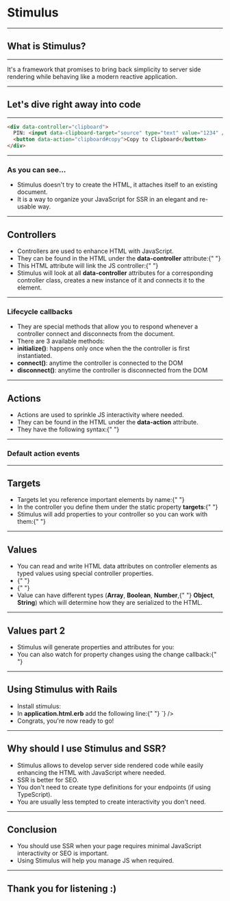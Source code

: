 

# Stimulus

---

## What is Stimulus?

---

<TextBlock>
  It's a framework that promises to bring back simplicity to server side rendering while behaving like a modern reactive
  application.
</TextBlock>

---

## Let's dive right away into code

---

<CodeSurfer>

```html title="Example"
<div data-controller="clipboard">
  PIN: <input data-clipboard-target="source" type="text" value="1234" />
  <button data-action="clipboard#copy">Copy to Clipboard</button>
</div>
```

</CodeSurfer>

---

### As you can see...

<TextBlock>
  <ul>
    <Steps>
      <li>Stimulus doesn't try to create the HTML, it attaches itself to an existing document.</li>
      <li>It is a way to organize your JavaScript for SSR in an elegant and re-usable way.</li>
    </Steps>
  </ul>
</TextBlock>

---

## Controllers

<TextBlock>
  <ul>
    <Steps>
      <li>Controllers are used to enhance HTML with JavaScript.</li>
      <li>
        They can be found in the HTML under the <strong>data-controller</strong> attribute:{" "}
        <CodeBlock language="xml" codeString='<div data-controller="clipboard" />' />
      </li>
      <li>
        This HTML attribute will link the JS controller:{" "}
        <CodeBlock
          language="javascript"
          codeString={`// src/controllers/clipboard_controller.js\nimport { Controller } from "stimulus"\n\nexport default class extends Controller {\ncopy() {\n   ...\n }\n}`}
        />
      </li>
      <li>
        Stimulus will look at all <strong>data-controller</strong> attributes for a corresponding controller class,
        creates a new instance of it and connects it to the element.
      </li>
    </Steps>
  </ul>
</TextBlock>

---

### Lifecycle callbacks

<TextBlock>
  <ul>
    <Steps>
      <li>
        They are special methods that allow you to respond whenever a controller connect and disconnects from the
        document.
      </li>
      <li>There are 3 available methods:</li>
      <li>
        <strong>initialize()</strong>: happens only once when the the controller is first instantiated.
      </li>
      <li>
        <strong>connect()</strong>: anytime the controller is connected to the DOM
      </li>
      <li>
        <strong>disconnect()</strong>: anytime the controller is disconnected from the DOM
      </li>
    </Steps>
  </ul>
</TextBlock>

---

## Actions

<TextBlock>
  <ul>
    <Steps>
      <li>Actions are used to sprinkle JS interactivity where needed.</li>
      <li>
        They can be found in the HTML under the <strong>data-action</strong> attribute.
      </li>
      <li>
        They have the following syntax:{" "}
        <CodeBlock language="xml" codeString='<button data-action="event->controller_name#method_name" />' />
      </li>
    </Steps>
  </ul>
</TextBlock>

---


### Default action events

<ImageColumns images={[actionDefaultEvents]} />

---

## Targets

<ul>
  <Steps>
    <li>
      Targets let you reference important elements by name:{" "}
      <CodeBlock language="xml" codeString='<input data-clipboard-target="source" type="text" value="1234" />' />
    </li>
    <li>
      In the controller you define them under the static property <strong>targets</strong>:{" "}
      <CodeBlock language="javascript" codeString='static targets = ["source"]' />
    </li>
    <li>
      Stimulus will add properties to your controller so you can work with them:{" "}
      <CodeBlock
        language="javascript"
        codeString={`// Returns the first target element from the dom\nthis.sourceTarget\n\n// Returns all matching targets\nthis.sourceTargets`}
      />
    </li>
  </Steps>
</ul>

---

## Values

<TextBlock>
  <ul>
    <Steps>
      <li>
        You can read and write HTML data attributes on controller elements as typed values using special controller
        properties.
      </li>
      <li>
        <CodeBlock language="xml" codeString='<div data-controller="loader" data-loader-url-value="/messages">' />{" "}
      </li>
      <li>
        <CodeBlock
          language="javascript"
          codeString={`export default class extends Controller {\n  static values = { url: String }\n\n  connect() {\n    fetch(this.urlValue).then(/* … */)\n  }\n}`}
        />{" "}
      </li>
      <li>
        Value can have different types (<strong>Array</strong>, <strong>Boolean</strong>, <strong>Number</strong>,{" "}
        <strong>Object</strong>, <strong>String</strong>) which will determine how they are serialized to the HTML.
      </li>
    </Steps>
  </ul>
</TextBlock>

---

## Values part 2


<TextBlock>
  <ul>
    <Steps>
      <li>
        Stimulus will generate properties and attributes for you: <ImageColumns images={[valueGeneratedProperties]} />
      </li>
      <li>
        You can also watch for property changes using the change callback:{" "}
        <CodeBlock language="javascript" codeString={`urlValueChanged() {\n  fetch(this.urlValue).then(/* … */)\n}`} />
      </li>
    </Steps>
  </ul>
</TextBlock>

---

## Using Stimulus with Rails

<TextBlock>
  <ul>
    <Steps>
      <li>
        Install stimulus: <CodeBlock language="bash" codeString={`bundle exec rails webpacker:install:stimulus`} />
      </li>
      <li>
        In <strong>application.html.erb</strong> add the following line:{" "}
        <CodeBlock language="erb" codeString={`<%= javascript_packs_with_chunks_tag 'stimulus' %>`} />
      </li>
      <li>Congrats, you're now ready to go!</li>
    </Steps>
  </ul>
</TextBlock>

---

## Why should I use Stimulus and SSR?

<TextBlock>
  <ul>
    <Steps>
      <li>
        Stimulus allows to develop server side rendered code while easily enhancing the HTML with JavaScript where
        needed.
      </li>
      <li>SSR is better for SEO.</li>
      <li>You don't need to create type definitions for your endpoints (if using TypeScript).</li>
      <li>You are usually less tempted to create interactivity you don't need.</li>
    </Steps>
  </ul>
</TextBlock>

---

## Conclusion

<TextBlock>
  <ul>
    <Steps>
      <li>You should use SSR when your page requires minimal JavaScript interactivity or SEO is important.</li>
      <li>Using Stimulus will help you manage JS when required.</li>
    </Steps>
  </ul>
</TextBlock>

---

## Thank you for listening :)

<Footer>

<ProgressBar />

</Footer>
